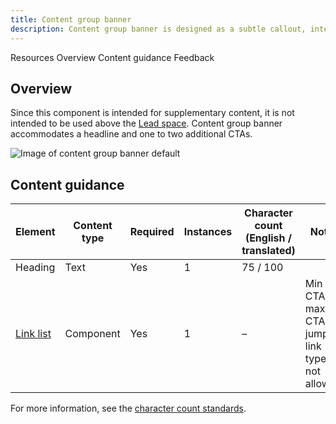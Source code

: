 ```yaml
---
title: Content group banner
description: Content group banner is designed as a subtle callout, intended for tangential information or announcements that are supplementary to the page's primary focus.
---
```



<ComponentDescription name="Content group banner" type="layout" />

<AnchorLinks>

<AnchorLink>Resources</AnchorLink>
<AnchorLink>Overview</AnchorLink>
<AnchorLink>Content guidance</AnchorLink>
<AnchorLink>Feedback</AnchorLink>
  
</AnchorLinks>

<ResourceLinks name="Content group banner" type="layout" />

## Overview

Since this component is intended for supplementary content, it is not intended to be used above the [Lead space](https://www.ibm.com/standards/carbon/components/leadspace). Content group banner accommodates a headline and one to two additional CTAs.

![Image of content group banner default](../../images/component/content-group-banner/default.jpg)

## Content guidance

| Element                                                                 | Content type  | Required | Instances | Character count <br/>(English / translated) | Notes                   |
| ----------------------------------------------------------------------- | ------------- | -------- | --------- | ------------------------------------------- | ------------------------|
| Heading                                                                 | Text          | Yes     | 1          |                      75 / 100               |                         |
| [Link list](https://www.ibm.com/standards/carbon/components/link-list)  | Component     | Yes    | 1           |            –                                | Min 1 CTA, max 2 CTAs, jump link type is not allowed.         |

For more information, see the [character count standards](https://www.ibm.com/standards/carbon/guidelines/content/#character-count-standards).



<ComponentFooter name="Content group banner" type="layout" />
